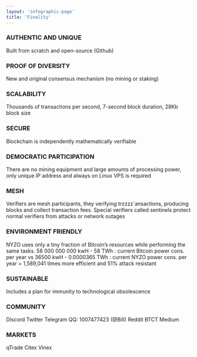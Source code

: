 ```yaml
---
layout: 'infographic-page'
title: 'Finality'
---
```



<PinBoard>

  ### AUTHENTIC AND UNIQUE

  Built from scratch and open-source (Github)

  ### PROOF OF DIVERSITY

  New and original consensus mechanism (no mining or staking)

  ### SCALABILITY

  Thousands of transactions per second, 7-second block duration, 28Kb block size

  ### SECURE

  Blockchain is independently mathematically verifiable

  ### DEMOCRATIC PARTICIPATION

  There are no mining equipment and large amounts of processing power, only unique IP address and always on Linux VPS is required

  ### MESH

  Verifiers are mesh participants, they verifying trzzzz`ansactions, producing blocks and collect transaction fees. 
  Special verifiers called sentinels protect normal verifiers from attacks or network outages

  ### ENVIRONMENT FRIENDLY

  NYZO uses only a tiny fraction of Bitcoin’s resources while performing the same tasks. 
  58 000 000 000 kwH - 58 TWh : current Bitcoin power cons. per year vs
  36500 kwH - 0.0000365 TWh : current NYZO power cons. per year = 1,589,041 times more efficient and 51% attack resistant

  ### SUSTAINABLE

  Includes a plan for immunity to technological obsolescence

  ### COMMUNITY

  Discord
  Twitter
  Telegram
  QQ: 1007477423 (@Bill) 
  Reddit
  BTCT
  Medium

  ### MARKETS

  qTrade Citex Vinex


</PinBoard>
